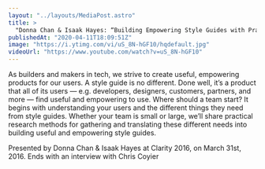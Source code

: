 ```yaml
---
layout: "../layouts/MediaPost.astro"
title: >
  "Donna Chan & Isaak Hayes: “Building Empowering Style Guides with Practical Research” — Clarity 2016"
publishedAt: "2020-04-11T18:09:51Z"
image: "https://i.ytimg.com/vi/uS_8N-hGF10/hqdefault.jpg"
videoUrl: "https://www.youtube.com/watch?v=uS_8N-hGF10"
---
```


As builders and makers in tech, we strive to create useful, empowering products for our users. A style guide is no different. Done well, it’s a product that all of its users — e.g. developers, designers, customers, partners, and more — find useful and empowering to use. Where should a team start? It begins with understanding your users and the different things they need from style guides. Whether your team is small or large, we’ll share practical research methods for gathering and translating these different needs into building useful and empowering style guides.

Presented by Donna Chan & Isaak Hayes at Clarity 2016, on March 31st, 2016. Ends with an interview with Chris Coyier
